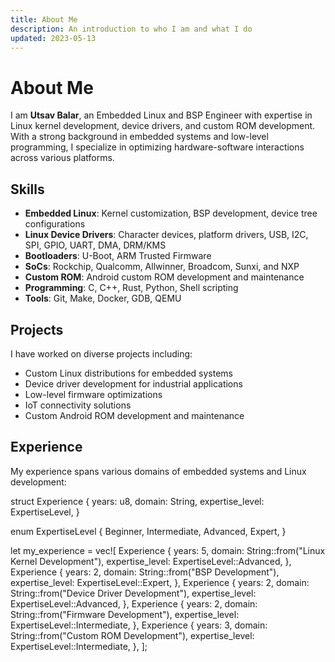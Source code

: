 ```yaml
---
title: About Me
description: An introduction to who I am and what I do
updated: 2023-05-13
---
```



# About Me

I am **Utsav Balar**, an Embedded Linux and BSP Engineer with expertise in Linux kernel development, device drivers, and custom ROM development. With a strong background in embedded systems and low-level programming, I specialize in optimizing hardware-software interactions across various platforms.

## Skills

- **Embedded Linux**: Kernel customization, BSP development, device tree configurations
- **Linux Device Drivers**: Character devices, platform drivers, USB, I2C, SPI, GPIO, UART, DMA, DRM/KMS
- **Bootloaders**: U-Boot, ARM Trusted Firmware
- **SoCs**: Rockchip, Qualcomm, Allwinner, Broadcom, Sunxi, and NXP
- **Custom ROM**: Android custom ROM development and maintenance
- **Programming**: C, C++, Rust, Python, Shell scripting
- **Tools**: Git, Make, Docker, GDB, QEMU

## Projects

I have worked on diverse projects including:

- Custom Linux distributions for embedded systems
- Device driver development for industrial applications
- Low-level firmware optimizations
- IoT connectivity solutions
- Custom Android ROM development and maintenance

## Experience

My experience spans various domains of embedded systems and Linux development:

<DriverCodeBlock language="rust" title="Professional Experience">
struct Experience {
    years: u8,
    domain: String,
    expertise_level: ExpertiseLevel,
}

enum ExpertiseLevel {
    Beginner,
    Intermediate,
    Advanced,
    Expert,
}

let my_experience = vec![
    Experience {
        years: 5,
        domain: String::from("Linux Kernel Development"),
        expertise_level: ExpertiseLevel::Advanced,
    },
    Experience {
        years: 2,
        domain: String::from("BSP Development"),
        expertise_level: ExpertiseLevel::Expert,
    },
    Experience {
        years: 2,
        domain: String::from("Device Driver Development"),
        expertise_level: ExpertiseLevel::Advanced,
    },
    Experience {
        years: 2,
        domain: String::from("Firmware Development"),
        expertise_level: ExpertiseLevel::Intermediate,
    },
    Experience {
        years: 3,
        domain: String::from("Custom ROM Development"),
        expertise_level: ExpertiseLevel::Intermediate,
    },
];
</DriverCodeBlock>
